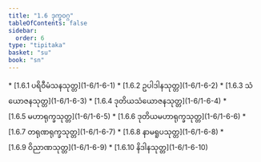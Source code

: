 ```yaml
---
title: "1.6 ဒုက္ခဝဂ္ဂ"
tableOfContents: false
sidebar:
  order: 6
type: "tipitaka"
basket: "su"
book: "sn"
---
```



<DynamicBreadcrumb />



<TableOfContents book="sn" section="1.6">
* [1.6.1 ပရိဝီမံသနသုတ္တ](1-6/1-6-1)
* [1.6.2 ဥပါဒါနသုတ္တ](1-6/1-6-2)
* [1.6.3 သံယောဇနသုတ္တ](1-6/1-6-3)
* [1.6.4 ဒုတိယသံယောဇနသုတ္တ](1-6/1-6-4)
* [1.6.5 မဟာရုက္ခသုတ္တ](1-6/1-6-5)
* [1.6.6 ဒုတိယမဟာရုက္ခသုတ္တ](1-6/1-6-6)
* [1.6.7 တရုဏရုက္ခသုတ္တ](1-6/1-6-7)
* [1.6.8 နာမရူပသုတ္တ](1-6/1-6-8)
* [1.6.9 ဝိညာဏသုတ္တ](1-6/1-6-9)
* [1.6.10 နိဒါနသုတ္တ](1-6/1-6-10)
</TableOfContents>